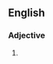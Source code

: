 {{also|hardhearted}}

==English==

===Adjective===
{{en-adj}}

# {{alternative form of|en|hardhearted}}